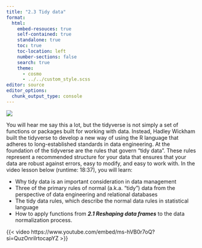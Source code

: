 ```yaml
---
title: "2.3 Tidy data"
format:
  html:
    embed-resouces: true
    self-contained: true
    standalone: true
    toc: true
    toc-location: left
    number-sections: false
    search: true
    theme: 
      - cosmo
      - ../../custom_style.scss
editor: source
editor_options: 
  chunk_output_type: console
---
```


<head>
<link rel="stylesheet" href="https://cdnjs.cloudflare.com/ajax/libs/font-awesome/4.7.0/css/font-awesome.min.css" />
<link rel="icon" 
type="image/png" 
href = "www/hex_icon.png" />
<script src="https://kit.fontawesome.com/03064bdd6c.js" crossorigin="anonymous"></script>
<link rel="icon" 
type="image/png" 
href = "www/hex_icon.png" />
</head>

![](../../images/hex_complex.png){.intro_image}

You will hear me say this a lot, but the tidyverse is not simply a set of functions or packages built for working with data. Instead, Hadley Wickham built the tidyverse to develop a new way of using the R language that adheres to long-established standards in data engineering. At the foundation of the tidyverse are the rules that govern "tidy data". These rules represent a recommended structure for your data that ensures that your data are robust against errors, easy to modify, and easy to work with. In the video lesson below (runtime: 18:37), you will learn:

* Why tidy data is an important consideration in data management
* Three of the primary rules of normal (a.k.a. "tidy") data from the perspective of data engineering and relational databases
* The tidy data rules, which describe the normal data rules in statistical language
* How to apply functions from ***2.1 Reshaping data frames*** to the data normalization process.

{{< video https://www.youtube.com/embed/ms-hVB0r7oQ?si=QuzOnrilrtocapYZ >}}


